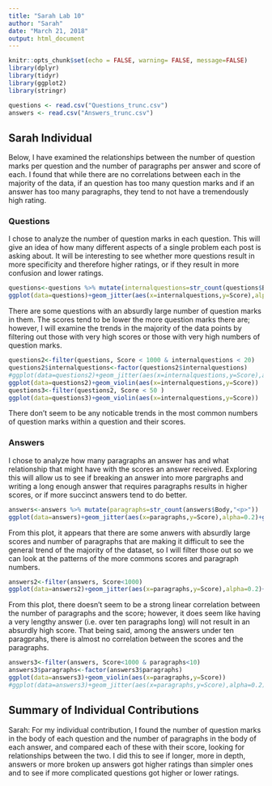 ---
title: "Sarah Lab 10"
author: "Sarah"
date: "March 21, 2018"
output: html_document
---

```{r setup, include=FALSE}
knitr::opts_chunk$set(echo = FALSE, warning= FALSE, message=FALSE)
library(dplyr)
library(tidyr)
library(ggplot2)
library(stringr)

questions <- read.csv("Questions_trunc.csv")
answers <- read.csv("Answers_trunc.csv")
```

## Sarah Individual

Below, I have examined the relationships between the number of question marks per question and the number of paragraphs per answer and score of each. I found that while there are no correlations between each in the majority of the data, if an question has too many question marks and if an answer has too many paragraphs, they tend to not have a tremendously high rating. 

### Questions

I chose to analyze the number of question marks in each question. This will give an idea of how many different aspects of a single problem each post is asking about. It will be interesting to see whether more questions result in more specificity and therefore higher ratings, or if they result in more confusion and lower ratings. 

```{r sarahquestion1}
questions<-questions %>% mutate(internalquestions=str_count(questions$Body,"//?"))
ggplot(data=questions)+geom_jitter(aes(x=internalquestions,y=Score),alpha=0.2)+geom_smooth(aes(x=internalquestions,y=Score),se=FALSE, method="lm")
```
                                  
                                    

There are some questions with an absurdly large number of question marks in them. The scores tend to be lower the more question marks there are; however, I will examine the trends in the majority of the data points by filtering out those with very high scores or those with very high numbers of question marks. 

```{r sarahquestion2}
questions2<-filter(questions, Score < 1000 & internalquestions < 20)
questions2$internalquestions<-factor(questions2$internalquestions)
#ggplot(data=questions2)+geom_jitter(aes(x=internalquestions,y=Score),alpha=0.2)+geom_smooth(aes(x=internalquestions,y=Score),se=FALSE, method="lm")
ggplot(data=questions2)+geom_violin(aes(x=internalquestions,y=Score))
questions3<-filter(questions2, Score < 50 )
ggplot(data=questions3)+geom_violin(aes(x=internalquestions,y=Score))
```

There don't seem to be any noticable trends in the most common numbers of question marks within a question and their scores. 

### Answers

I chose to analyze how many paragraphs an answer has and what relationship that might have with the scores an answer received. Exploring this will allow us to see if breaking an answer into more pargraphs and writing a long enough answer that requires paragraphs results in higher scores, or if more succinct answers tend to do better. 

```{r sarahanswer1}
answers<-answers %>% mutate(paragraphs=str_count(answers$Body,"<p>"))
ggplot(data=answers)+geom_jitter(aes(x=paragraphs,y=Score),alpha=0.2)+geom_smooth(aes(x=paragraphs,y=Score),se=FALSE, method="lm")
```

From this plot, it appears that there are some anwers with absurdly large scores and number of paragraphs that are making it difficult to see the general trend of the majority of the dataset, so I will filter those out so we can look at the patterns of the more commons scores and paragraph numbers. 

``` {r sarahanswer2}
answers2<-filter(answers, Score<1000)
ggplot(data=answers2)+geom_jitter(aes(x=paragraphs,y=Score),alpha=0.2)+geom_smooth(aes(x=paragraphs,y=Score),se=FALSE, method="lm")
```

From this plot, there doesn't seem to be a strong linear correlation between the number of paragraphs and the score; however, it does seem like having a very lengthy answer (i.e. over ten paragraphs long) will not result in an absurdly high score. That being said, among the answers under ten paragprahs, there is almost no correlation between the scores and the paragraphs.

``` {r sarahanswer3}
answers3<-filter(answers, Score<1000 & paragraphs<10)
answers3$paragraphs<-factor(answers3$paragraphs)
ggplot(data=answers3)+geom_violin(aes(x=paragraphs,y=Score))
#ggplot(data=answers3)+geom_jitter(aes(x=paragraphs,y=Score),alpha=0.2)+geom_smooth(aes(x=paragraphs,y=Score),se=FALSE, method="lm")
```

## Summary of Individual Contributions

Sarah: For my individual contribution, I found the number of question marks in the body of each question and the number of paragraphs in the body of each answer, and compared each of these with their score, looking for relationships between the two. I did this to see if longer, more in depth, answers or more broken up answers got higher ratings than simpler ones and to see if more complicated questions got higher or lower ratings. 
 
